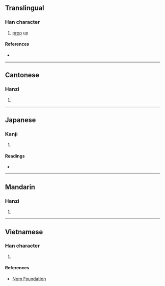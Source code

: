 {{character info}}
==Translingual==

===Han character===
{{Han char|rn=64|rad=手|as=10|sn=13|four=54061|canj=QJPA|ids=⿰扌耆}}

# [[prop]] up

====References====
* {{Han ref|kx=0447.020|dkj=12481|dj=0797.130|hdz=31928.110|uh=6418|ud=25624|bh=DDA5|bd=56741}}

----

==Cantonese==

===Hanzi===
{{yue-hanzi|jyut=[[zi1]]|y=ji1}}

# {{rfdef|yue|sort=手10}}

----

==Japanese==

===Kanji===
{{ja-kanji|grade=|rs=手10}}

# {{rfdef|ja|sort=手10}}

====Readings====
* {{ja-readings|on=し|kun=ささ-える}}

----

==Mandarin==

===Hanzi===
{{cmn-hanzi|pin=[[zhī]] ([[zhi1]])|wg=chih<sup>1</sup>}}

# {{rfdef|cmn|sort=手10}}

----

==Vietnamese==

===Han character===
{{vi-readings|rs=手10|reading=chi}}

# {{rfdef|vi|sort=手10}}

====References====
* [http://nomfoundation.org/common/nom_details.php?codepoint=6418 Nom Foundation]